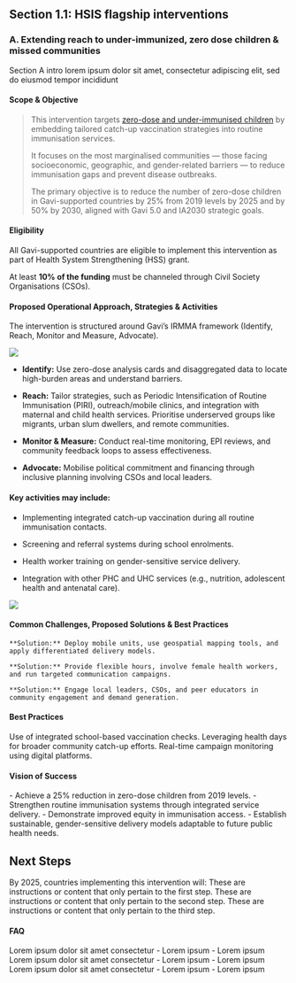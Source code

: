## Section 1.1: HSIS flagship interventions

### A.	Extending reach to under-immunized, zero dose children & missed communities
Section A intro lorem ipsum dolor sit amet, consectetur adipiscing elit, sed do eiusmod tempor incididunt 

#### Scope & Objective 
>This intervention targets [zero-dose and under-immunised children](https://www.gavi.org/vaccineswork/zero-dose-child-explained?gad_source=1&gad_campaignid=12319817265&gbraid=0AAAAADibICMBZAkg3Ag1rbY6fVtA82YPC&gclid=Cj0KCQjw-NfDBhDyARIsAD-ILeBWUdu1jWJwI5BQcUmmRdxunJ-DtfMEr2UYjfRhfhd59s4CUexyGo0aApPZEALw_wcB) by embedding tailored catch-up vaccination strategies into routine immunisation services. 
>
>It focuses on the most marginalised communities — those facing socioeconomic, geographic, and gender-related barriers — to reduce immunisation gaps and prevent disease outbreaks. 
>
>The primary objective is to reduce the number of <Tooltip tip="Definition lorem ipsum">zero-dose children</Tooltip> in Gavi-supported countries by 25% from 2019 levels by 2025 and by 50% by 2030, aligned with Gavi 5.0 and IA2030 strategic goals.



#### Eligibility

<Tip>All Gavi-supported countries are eligible to implement this intervention as part of Health System Strengthening (HSS) grant.</Tip>

<Warning>At least **10% of the funding** must be channeled through Civil Society Organisations (CSOs).</Warning>



#### Proposed Operational Approach, Strategies & Activities

The intervention is structured around Gavi’s IRMMA framework (Identify, Reach, Monitor and Measure, Advocate).

<Frame caption="**Figure 1:** Lorem ipsum dolor sit amet">
  <img src="/images/Test_Diagram.jpg" />
</Frame>

- **Identify:** Use zero-dose analysis cards and disaggregated data to locate high-burden areas and understand barriers. 

- **Reach:** Tailor strategies, such as Periodic Intensification of Routine Immunisation (PIRI), outreach/mobile clinics, and integration with maternal and child health services. Prioritise underserved groups like migrants, urban slum dwellers, and remote communities.

- **Monitor & Measure:** Conduct real-time monitoring, EPI reviews, and community feedback loops to assess effectiveness.

- **Advocate:** Mobilise political commitment and financing through inclusive planning involving CSOs and local leaders.


#### Key activities may include:
- Implementing integrated catch-up vaccination during all routine immunisation contacts.

- Screening and referral systems during school enrolments.

- Health worker training on gender-sensitive service delivery.

- Integration with other PHC and UHC services (e.g., nutrition, adolescent health and antenatal care).

<Frame caption="Caption text lorem ipsum dolor">
  <img src="/images/test.jpg" />
</Frame>

#### Common Challenges, Proposed Solutions & Best Practices

<Columns cols={3}>
  <Card title="Geographic and infrastructure limitations in remote areas." icon="flag">
    
    **Solution:** Deploy mobile units, use geospatial mapping tools, and apply differentiated delivery models.
  </Card>
  <Card title="Gender norms restricting caregiver access." icon="flag">
    
    **Solution:** Provide flexible hours, involve female health workers, and run targeted communication campaigns.
  </Card>
  <Card title="Low trust or misinformation." icon="flag">
    
    **Solution:** Engage local leaders, CSOs, and peer educators in community engagement and demand generation.
  </Card>
</Columns>


#### Best Practices

<Check>Use of integrated school-based vaccination checks.</Check>
<Check>Leveraging health days for broader community catch-up efforts.</Check>
<Check>Real-time campaign monitoring using digital platforms.</Check>


#### Vision of Success 
<Card title="By 2025, countries implementing this intervention will:">
- Achieve a 25% reduction in zero-dose children from 2019 levels.
- Strengthen routine immunisation systems through integrated service delivery.
- Demonstrate improved equity in immunisation access.
- Establish sustainable, gender-sensitive delivery models adaptable to future public health needs.

</Card>

## Next Steps 
By 2025, countries implementing this intervention will:
  <Steps>
    <Step title="First Step">
      These are instructions or content that only pertain to the first step.
    </Step>
    <Step title="Second Step">
      These are instructions or content that only pertain to the second step.
    </Step>
    <Step title="Third Step">
      These are instructions or content that only pertain to the third step.
    </Step>
  </Steps>


#### FAQ

<AccordionGroup>
  <Accordion title="Question 1 lorem ipsum dolor sit?">
    Lorem ipsum dolor sit amet consectetur
    - Lorem ipsum
    - Lorem ipsum
  </Accordion>

  <Accordion title="Question 2 lorem ipsum dolor sit?">
    Lorem ipsum dolor sit amet consectetur
    - Lorem ipsum
    - Lorem ipsum
  </Accordion>

<Accordion title="Question 3 lorem ipsum dolor sit?">
    Lorem ipsum dolor sit amet consectetur
    - Lorem ipsum
    - Lorem ipsum
  </Accordion>
</AccordionGroup>
